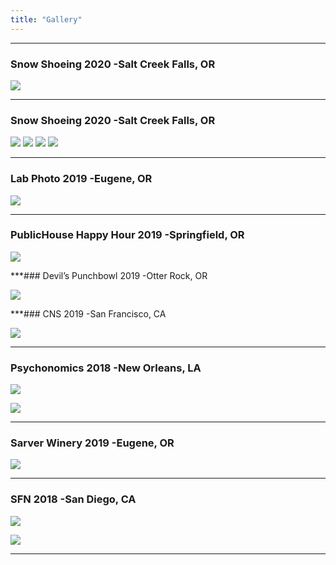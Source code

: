 ```yaml
---
title: "Gallery"
---
```

 ***


### Snow Shoeing 2020 -Salt Creek Falls, OR

![](imgs/18.jpg)


***

### Snow Shoeing 2020 -Salt Creek Falls, OR

![](imgs/15.jpg)
![](imgs/11.jpg)
![](imgs/13.jpg)
![](imgs/14.jpg)



*** 

### Lab Photo 2019 -Eugene, OR

![](imgs/10.jpg)


***

### PublicHouse Happy Hour 2019 -Springfield, OR

![](imgs/97.jpeg)


***### Devil's Punchbowl 2019 -Otter Rock, OR

![](imgs/98.jpeg)


***### CNS 2019 -San Francisco, CA

![](imgs/2.jpg)

***

### Psychonomics 2018 -New Orleans, LA

![](imgs/4.jpeg)

![](imgs/7.jpeg)

***

### Sarver Winery 2019 -Eugene, OR

![](imgs/99.jpeg)


***

### SFN 2018 -San Diego, CA

![](imgs/5.jpeg)

![](imgs/6.jpeg)

***

